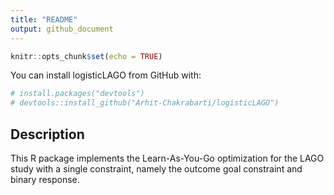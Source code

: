 ```yaml
---
title: "README"
output: github_document
---
```


```r
knitr::opts_chunk$set(echo = TRUE)
```

You can install logisticLAGO from GitHub with:

```r
# install.packages("devtools")
# devtools::install_github("Arhit-Chakrabarti/logisticLAGO")
```

## Description

This R package implements the Learn-As-You-Go optimization for the LAGO study with a single constraint, namely the outcome goal constraint and binary response.
